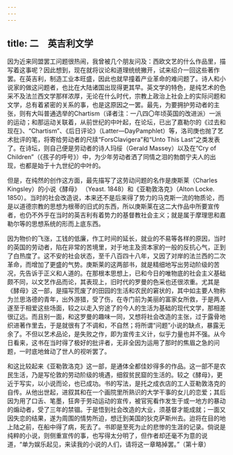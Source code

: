 ```yaml
---
---
---
```

title: 二　英吉利文学
---



因为近来同盟罢工问题很热闹，我曾被几个朋友问及：西欧文艺的什么作品里，描写着这事呢？因此想到，现在就将议论和道理统统撇开，试来绍介一回这些著作罢。在英吉利，制造工业本旺盛，因此也就早撞着产业革命的难问题了。诗人和小说家的做这问题者，也比在大陆诸国出现得更其早。英文学的特色，是纯艺术的色采不及法兰西文学那样浓厚，无论在什么时代，宗教上政治上社会上的实际问题和文学，总有着紧密的关系的事，也是这原因之一罢。最先，为要拥护劳动者的主张，则有大叫普通选举的Chartism（译者注：一八四〇年顷英国的改进派）一派的运动；和那运动关联着，从前世纪的中叶起，在论坛，已出了嘉勒尔的《过去和现在》、“Chartism”、《后日评论》（Latter—DayPamphlet）等，洛司庚也抛了艺术批评的笔，将寄给劳动者的尺牍“ForsClavigera”和“Unto This Last”之类发表了。在诗坛，则自己便是劳动者的诗人玛绥（Gerald Massey）以及在“Cry of Children”（《孩子的呼号》）中，为少年劳动者洒了同情之泪的勃朗宁夫人的出现，也都是始于十九世纪的中叶的。

但是，在纯然的创作这方面，最先描写了这劳动问题的名作是庚斯莱（Charles Kingsley）的小说《酵母》 （Yeast. 1848）和《亚勒敦洛克》（Alton Locke. 1850）。当时的社会改造说，本来还不是后来得了势力的马克斯一流的物质论，而是以道德宗教的思想为根蒂的旧式的东西，所以庚斯莱在这二大作品中所要宣传者，也仍不外乎在当时的英吉利有着势力的基督教社会主义；就是属于摩理思和嘉勒尔等的思想系统的形而上底东西。

因为物价的飞涨，工钱的低廉，作工时间的延长，就业的不易等各样的原因，当时的英国的劳动者，陷在非常的苦境里，对于地主及资本家的一般的反抗心气，正到了白热度了。这不安的社会状态，至千八百四十八年，又因了对岸的法兰西的二次革命，而增加了更盛的气势。庚斯莱的这两部书，就是精细地写出劳动阶级的苦况，先告诉于正义和人道的。在那根本思想上，已和今日的唯物底的社会主义基础颇不同，以文艺作品而论，其表现上，旧时代的罗曼的色采也还很浓重。尤其是《酵母》这一部，是描写荒废了的田园的生活和农民的窘状的，其中如主要人物称为兰思洛德的青年，出外游猎，受了伤，在寺门前为美丽的富家女所救，于是两人遂至于相爱这些场面，较之以走入穷途了的今人的生活为基础的现代文学，那相差很辽远。而且别一面，和这罗曼的趣味一同，又想将社会改造的主张，过于露骨地织进著作里去，于是就很有了不调和，不自然；将所谓“问题”小说的缺点，暴露无余了。不但以艺术品论，是失败之作，即为宣传主义计，似乎力量也并不强。从今日看来，这书在当时得了极好的批评者，无非全因为运用了那时的焦眉之急的问题，一时底地耸动了世人的视听罢了。

和这比较起来《亚勒敦洛克》这一部，是通体全都佳妙得多的作品。这一部不是农民生活，乃是写伦敦的劳动阶级的境遇，细叙贫民窟的生活的。较之《酵母》，更近于写实，以小说而论，也已成功。书的写法，是托之成衣店的工人亚勒敦洛克的自传。从他出世起，进叙其和在一个画院里所熟识的大学干事的女儿的恋爱；其后因为用了口舌、笔墨，狂奔于劳动运动的宣传，被官宪看作发生于或一地方的暴动的煽动者，受了三年的禁锢。于是悟到社会改造的大业，须基督才能成就；一面又因失恋的结果，遂为周围的情势所迫，想迁到美国的狄克萨斯州去。迨将在目的地上陆之前，在船中得了病，死去了。书即是至死为止的悲惨的生涯的记录。倘说是纯粹的小说，则侧重宣传的事，也写得太分明了，但作者却还毫不为意的说道，“单为娱乐起见，来读我的小说的人们，请将这一章略掉罢。”（第十章）
